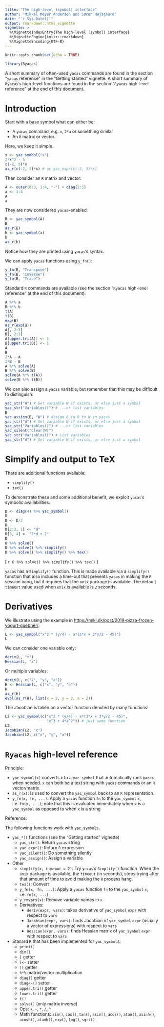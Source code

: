 ```yaml
---
title: "The high-level (symbol) interface"
author: "Mikkel Meyer Andersen and Søren Højsgaard"
date: "`r Sys.Date()`"
output: rmarkdown::html_vignette
vignette: >
  %\VignetteIndexEntry{The high-level (symbol) interface}
  %\VignetteEngine{knitr::rmarkdown}
  %\VignetteEncoding{UTF-8}
---
```


```r
knitr::opts_chunk$set(echo = TRUE)
```

```r
library(Ryacas)
```

A short summary of often-used `yacas` commands are found in the section "`yacas` reference" in the "Getting started" vignette.
A short summary of `Ryacas`'s high-level functions are found in the section "`Ryacas` high-level reference" at the end of this document.

# Introduction

Start with a base symbol what can either be:

* A `yacas` command, e.g. `x`, `2*a` or something similar
* An `R` matrix or vector.

Here, we keep it simple. 

```r
x <- yac_symbol("x")
2*x^2 - 5
c(-2, 5)*x
as_r(c(-2, 5)*x) # or yac_expr(c(-2, 5)*x)
```

Then consider an `R` matrix and vector:

```r
A <- outer(0:3, 1:4, "-") + diag(2:5)
a <- 1:4
A
a
```

They are now considered `yacas`-enabled:

```r
B <- yac_symbol(A)
B
as_r(B)
b <- yac_symbol(a)
b
as_r(b)
```

Notice how they are printed using `yacas`'s syntax.

We can apply `yacas` functions using `y_fn()`:

```r
y_fn(B, "Transpose")
y_fn(B, "Inverse")
y_fn(B, "Trace")
```

Standard `R` commands are available (see the section "`Ryacas` high-level reference" at the end of this document):

```r
A %*% a
B %*% b
t(A)
t(B)
exp(B)
as_r(exp(B))
A[, 2:3]
B[, 2:3]
A[upper.tri(A)] <- 1
B[upper.tri(B)] <- 1
A
B
2*A - A
2*B - B
A %*% solve(A)
B %*% solve(B)
solve(A %*% t(A))
solve(B %*% t(B))
```

We can also assign a `yacas` variable, but remember that this may be difficult to distinguish:

```r
yac_str("W") # Get variable W if exists, or else just a symbol
yac_str("Variables()") # ...or list variables
B
yac_assign(B, "W") # assign B in R to W in yacas
yac_str("W") # Get variable W if exists, or else just a symbol
yac_str("Variables()") # ...or list variables
yac_silent("Clear(W)")
yac_str("Variables()") # List variables
yac_str("W") # Get variable W if exists, or else just a symbol
```


# Simplify and output to TeX

There are additional functions available:

* `simplify()`
* `tex()`

To demonstrate these and some additional benefit, we exploit `yacas`'s symbolic availabilities.

```r
D <- diag(4) %>% yac_symbol()
D
D <- D/2
D
D[2:3, 1] <- "d"
D[3, 4] <- "2*d + 2"
D
D %>% solve()
D %>% solve() %>% simplify()
D %>% solve() %>% simplify() %>% tex()
```

\[
`r D %>% solve() %>% simplify() %>% tex()`
\]

`yacas` has a `Simplify()` function. This is made available via a `simplify()` function that also includes a time-out that prevents `yacas` in making the `R` session hang, but it requires that the `unix` package is available.
The default `timeout` value used when `unix` is available is `2` seconds.

# Derivatives

We illustrate using the example in <https://mikl.dk/post/2019-pizza-frozen-yogurt-goebner/>:

```r
L <- yac_symbol("x^2 * (y/4) - a*(3*x + 3*y/2 - 45)")
L
```

We can consider one variable only:

```r
deriv(L, "x")
Hessian(L, "x")
```

Or multiple variables:

```r
deriv(L, c("x", "y", "a"))
H <- Hessian(L, c("x", "y", "a"))
H
as_r(H)
eval(as_r(H), list(x = 2, y = 2, a = 2))
```

The Jacobian is taken on a vector function denoted by many functions:

```r
L2 <- yac_symbol(c("x^2 * (y/4) - a*(3*x + 3*y/2 - 45)", 
                   "x^3 + 4*a^2")) # just some function
L2
Jacobian(L2, "x")
Jacobian(L2, c("x", "y", "a"))
```



# `Ryacas` high-level reference

Principle:

* `yac_symbol(x)` converts `x` to a `yac_symbol` that automatically runs `yacas` when needed. `x` can both be a text string with `yacas` commands or an `R` vector/matrix.
* `as_r(x)`: Is used to convert the `yac_symbol` back to an `R` representation.
* `y_fn(x, fn, ...)`: Apply a `yacas` function `fn` to the `yac_symbol` `x`, i.e. `fn(x, ...)`; note that this is evaluated immediately when `x` is a `yac_symbol` as opposed to when `x` is a string

Reference:

The following functions work with `yac_symbol`s.

* `yac_*()` functions (see the "Getting started" vignette)
  + `yac_str()`: Return `yacas` string
  + `yac_expr()`: Return `R` expression
  + `yac_silent()`: Do something silently
  + `yac_assign()`: Assign a variable
* Other
  + `simplify(x, timeout = 2)`: Try `yacas`'s `Simplify()` function. When the `unix` package is available, the `timeout` (in seconds), stops trying after that amount of time to avoid making the `R` process hang.
  + `tex()`: Convert 
  + `y_fn(x, fn, ...)`: Apply a `yacas` function `fn` to the `yac_symbol` `x`, i.e. `fn(x, ...)`
  + `y_rmvars(x)`: Remove variable names in `x`
  + Derivatives:
    - `deriv(expr, vars)`: takes derivative of `yac_symbol` `expr` with respect to `vars`
    - `Jacobian(expr, vars)`: finds Jacobian of `yac_symbol` `expr` (usually a vector of expressions) with respect to `vars`
    - `Hessian(expr, vars)`: finds Hessian matrix of `yac_symbol` `expr` with respect to `vars`
* Stanard `R` that has been implemented for `yac_symbol`s:
  + `print()`
  + `dim()`
  + `[` getter
  + `[<-` setter
  + `[[` getter
  + `%*%` matrix/vector multiplication
  + `diag()` getter
  + `diag<-()` setter
  + `upper.tri()` getter
  + `lower.tri()` getter
  + `t()`
  + `solve()` (only matrix inverse)
  + Ops: `+`, `-`, `*`, `/`, `^`
  + Math functions: `sin()`, `cos()`, `tan()`, 
                    `asin()`, `acos()`, `atan()`, 
                    `asinh()`, `acosh()`, `atanh()`, 
                    `exp()`, `log()`, `sqrt()`
